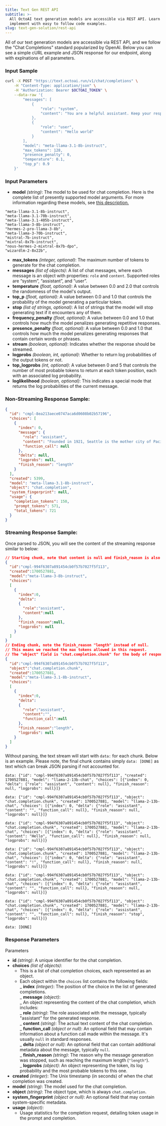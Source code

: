 ```yaml
---
title: Text Gen REST API
subtitle: >-
  All OctoAI text generation models are accessible via REST API. Learn how to
  implement with easy to follow code examples.
slug: text-gen-solution/rest-api
---
```


All of our text generation models are accessible via REST API, and we follow the "Chat Completions" standard popularized by OpenAI. Below you can see a simple cURL example and JSON response for our endpoint, along with explnations of all parameters.

### Input Sample

```bash cURL
curl -X POST "https://text.octoai.run/v1/chat/completions" \
    -H "Content-Type: application/json" \
    -H "Authorization: Bearer $OCTOAI_TOKEN" \
    --data-raw '{
        "messages": [
            {
                "role": "system",
                "content": "You are a helpful assistant. Keep your responses limited to one short paragraph if possible."
            },
            {
                "role": "user",
                "content": "Hello world"
            }
        ],
        "model": "meta-llama-3.1-8b-instruct",
        "max_tokens": 128,
        "presence_penalty": 0,
        "temperature": 0.1,
        "top_p": 0.9
    }'
```

### Input Parameters

- **model** _(string)_: The model to be used for chat completion. Here is the complete list of presently supported model arguments. For more information regarding these models, see [this description.](/docs/text-gen-solution/getting-started#self-service-models)

```
"meta-llama-3.1-8b-instruct",
"meta-llama-3.1-70b-instruct",
"meta-llama-3.1-405b-instruct",
"meta-llama-3-8b-instruct",
"hermes-2-pro-llama-3-8b",
"meta-llama-3-70b-instruct",
"mistral-7b-instruct",
"mixtral-8x7b-instruct",
"nous-hermes-2-mixtral-8x7b-dpo",
"wizardlm-2-8x22b",
```

- **max_tokens** _(integer, optional)_: The maximum number of tokens to generate for the chat completion.
- **messages** _(list of objects)_: A list of chat messages, where each message is an object with properties: `role` and `content`. Supported roles are “system”, “assistant”, and “user”.
- **temperature** _(float, optional)_: A value between 0.0 and 2.0 that controls the randomness of the model's output.
- **top_p** _(float, optional)_: A value between 0.0 and 1.0 that controls the probability of the model generating a particular token.
- **stop** _(list of strings, optional)_: A list of strings that the model will stop generating text if it encounters any of them.
- **frequency_penalty** _(float, optional)_: A value between 0.0 and 1.0 that controls how much the model penalizes generating repetitive responses.
- **presence_penalty** _(float, optional)_: A value between 0.0 and 1.0 that controls how much the model penalizes generating responses that contain certain words or phrases.
- **stream** _(boolean, optional)_: Indicates whether the response should be streamed.
- **logprobs** _(boolean, int, optional)_: Whether to return log probabilities of the output tokens or not.
- **top_logprobs** _(int, optional)_: A value between 0 and 5 that controls the number of most probable tokens to return at each token position, each with an associated log probability.
- **loglikelihood** _(boolean, optional)_: This indicates a special mode that returns the log probabilities of the current message.

### Non-Streaming Response Sample:

```JSON JSON
{
  "id": "cmpl-8ea213aece0747aca6d0608b02b57196",
  "choices": [
    {
      "index": 0,
      "message": {
        "role": "assistant",
        "content": "Founded in 1921, Seattle is the mother city of Pacific Northwest. Seattle is the densely populated second-largest city in the state of Washington along with Portland. A small city at heart, Seattle has transformed itself from a small manufacturing town to the contemporary Pacific Northwest hub to its east. The city's charm and frequent unpredictability draw tourists and residents alike. Here are my favorite things about Seattle.\n* Seattle has a low crime rate and high quality of life.\n* Seattle has rich history which included the building of the first Pacific Northwest harbor and the development of the Puget Sound irrigation system. Seattle is also home to legendary firm Boeing.\n",
        "function_call": null
      },
      "delta": null,
      "logprobs": null,
      "finish_reason": "length"
    }
  ],
  "created": 5399,
  "model": "meta-llama-3.1-8b-instruct",
  "object": "chat.completion",
  "system_fingerprint": null,
  "usage": {
    "completion_tokens": 150,
    "prompt_tokens": 571,
    "total_tokens": 721
  }
}
```

### Streaming Response Sample:

Once parsed to JSON, you will see the content of the streaming response similar to below:

```JSON JSON
// Starting chunk, note that content is null and finish_reason is also null.
{
  "id":"cmpl-994f6307a891454cb0f57b7027f5f113",
  "created":1700527881,
  "model":"meta-llama-3-8b-instruct",
  "choices":
  [
    {
      "index":0,
      "delta":
      {
        "role":"assistant",
        "content":null
      },
      "finish_reason":null,
      "logprobs": null
    }
  ]
}
// Ending chunk, note the finish_reason "length" instead of null.
// This means we reached the max tokens allowed in this request.
// The "object" field is "chat.completion.chunk" for the body of responses.
{
  "id":"cmpl-994f6307a891454cb0f57b7027f5f113",
  "object":"chat.completion.chunk",
  "created":1700527881,
  "model":"meta-llama-3.1-8b-instruct",
  "choices":
  [
    {
      "index":0,
      "delta":
      {
        "role":"assistant",
        "content":"",
        "function_call":null
      },
      "finish_reason":"length",
      "logprobs": null
    }
  ]
}
```

Without parsing, the text stream will start with `data:` for each chunk. Below is an example. Please note, the final chunk contains simply `data: [DONE]` as text which can break JSON parsing if not accounted for.

```
data: {"id": "cmpl-994f6307a891454cb0f57b7027f5f113", "created": 1700527881, "model": "llama-2-13b-chat", "choices": [{"index": 0, "delta": {"role": "assistant", "content": null}, "finish_reason": null, "logprobs": null}]}

data: {"id": "cmpl-994f6307a891454cb0f57b7027f5f113", "object": "chat.completion.chunk", "created": 1700527881, "model": "llama-2-13b-chat", "choices": [{"index": 0, "delta": {"role": "assistant", "content": "", "function_call": null}, "finish_reason": null, "logprobs": null}]}

data: {"id": "cmpl-994f6307a891454cb0f57b7027f5f113", "object": "chat.completion.chunk", "created": 1700527881, "model": "llama-2-13b-chat", "choices": [{"index": 0, "delta": {"role": "assistant", "content": "Hello", "function_call": null}, "finish_reason": null, "logprobs": null}]}

data: {"id": "cmpl-994f6307a891454cb0f57b7027f5f113", "object": "chat.completion.chunk", "created": 1700527881, "model": "llama-2-13b-chat", "choices": [{"index": 0, "delta": {"role": "assistant", "content": "!", "function_call": null}, "finish_reason": null, "logprobs": null}]}

data: {"id": "cmpl-994f6307a891454cb0f57b7027f5f113", "object": "chat.completion.chunk", "created": 1700527881, "model": "llama-2-13b-chat", "choices": [{"index": 0, "delta": {"role": "assistant", "content": "", "function_call": null}, "finish_reason": null, "logprobs": null}]}

data: {"id": "cmpl-994f6307a891454cb0f57b7027f5f113", "object": "chat.completion.chunk", "created": 1700527881, "model": "llama-2-13b-chat", "choices": [{"index": 0, "delta": {"role": "assistant", "content": "", "function_call": null}, "finish_reason": "stop", "logprobs": null}]}

data: [DONE]

```

### Response Parameters

Parameters

- **id** _(string)_: A unique identifier for the chat completion.
- **choices** _(list of objects)_:
  - This is a list of chat completion choices, each represented as an object.
  - Each object within the `choices` list contains the following fields:  
     _ **index** *(integer)*: The position of the choice in the list of generated completions.  
     _ **message** _(object)_:  
     _ An object representing the content of the chat completion, which includes:  
     _ **role** _(string)_: The role associated with the message, typically "assistant" for the generated response.  
     _ **content** *(string)*: The actual text content of the chat completion.  
     _ **function_call** _(object or null)_: An optional field that may contain information about a function call made within the message. It's usually `null` in standard responses.  
     _ **delta** *(object or null)*: An optional field that can contain additional metadata about the message, typically `null`.  
     _ **finish_reason** _(string)_: The reason why the message generation was stopped, such as reaching the maximum length (`"length"`).  
     _ **logprobs** _(object)_: An object representing the token, its log probability and the most probable tokens to this one.
- **created** _(integer)_: The Unix timestamp (in seconds) of when the chat completion was created.
- **model** _(string)_: The model used for the chat completion.
- **object** _(string)_: The object type, which is always `chat.completion`.
- **system_fingerprint** _(object or null)_: An optional field that may contain system-specific metadata.
- **usage** _(object)_:
  - Usage statistics for the completion request, detailing token usage in the prompt and completion.
